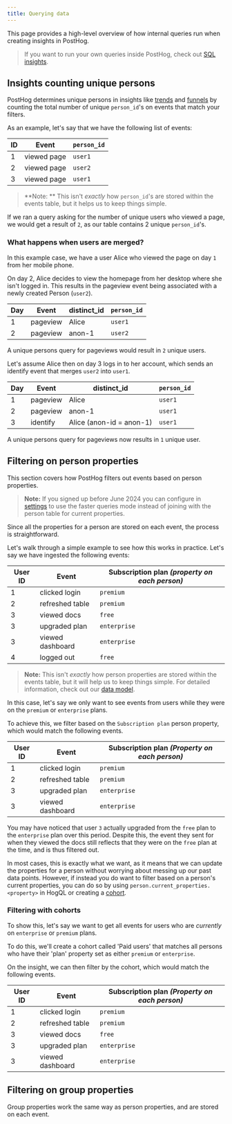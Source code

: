 ```yaml
---
title: Querying data
---
```


This page provides a high-level overview of how internal queries run when creating insights in PostHog. 

> If you want to run your own queries inside PostHog, check out [SQL insights](/docs/product-analytics/sql).

## Insights counting unique persons

PostHog determines unique persons in insights like [trends](/manual/trends) and [funnels](/manual/funnels) by counting the total number of unique `person_id`'s on events that match your filters.

As an example, let's say that we have the following list of events:

| ID  | Event       | `person_id` |
| --- | ----------- | ----------- |
| 1   | viewed page | `user1`     |
| 2   | viewed page | `user2`     |
| 3   | viewed page | `user1`     |

> **Note: ** This isn't _exactly_ how `person_id`'s are stored within the events table, but it helps us to keep things simple.

If we ran a query asking for the number of unique users who viewed a page, we would get a result of `2`, as our table contains 2 unique `person_id`'s.

### What happens when users are merged? 

In this example case, we have a user Alice who viewed the page on day `1` from her mobile phone.

On day 2, Alice decides to view the homepage from her desktop where she isn't logged in. This results in the pageview event being associated with a newly created Person (`user2`).

| Day | Event    | distinct_id              | `person_id` |
| --- | -------- | ------------------------ | ----------- |
| 1   | pageview | Alice                    | `user1`     |
| 2   | pageview | anon-1                   | `user2`     |

A unique persons query for pageviews would result in `2` unique users.

Let's assume Alice then on day 3 logs in to her account, which sends an identify event that merges `user2` into `user1`.

| Day | Event    | distinct_id              | `person_id` |
| --- | -------- | ------------------------ | ----------- |
| 1   | pageview | Alice                    | `user1`     |
| 2   | pageview | anon-1                   | `user1`     |
| 3   | identify | Alice (anon-id = anon-1) | `user1`     |

A unique persons query for pageviews now results in `1` unique user.

## Filtering on person properties

This section covers how PostHog filters out events based on person properties.

> **Note:** If you signed up before June 2024 you can configure in [settings](https://us.posthog.com/settings/project-product-analytics#persons-on-events) to use the faster queries mode instead of joining with the person table for current properties.

Since all the properties for a person are stored on each event, the process is straightforward.

Let's walk through a simple example to see how this works in practice. Let's say we have ingested the following events:

| User ID | Event            | Subscription plan _(property on each person)_ |
| ------- | ---------------- | --------------------------------------------- |
| 1       | clicked login    | `premium`                                     |
| 2       | refreshed table  | `premium`                                     |
| 3       | viewed docs      | `free`                                        |
| 3       | upgraded plan    | `enterprise`                                  |
| 3       | viewed dashboard | `enterprise`                                  |
| 4       | logged out       | `free`                                        |

> **Note:** This isn't _exactly_ how person properties are stored within the events table, but it will help us to keep things simple. For detailed information, check out our [data model](/docs/how-posthog-works/data-model).

In this case, let's say we only want to see events from users while they were on the `premium` or `enterprise` plans.

To achieve this, we filter based on the `Subscription plan` person property, which would match the following events.

| User ID | Event            | Subscription plan _(Property on each person)_ |
| ------- | ---------------- | --------------------------------------------- |
| 1       | clicked login    | `premium`                                     |
| 2       | refreshed table  | `premium`                                     |
| 3       | upgraded plan    | `enterprise`                                  |
| 3       | viewed dashboard | `enterprise`                                  |

You may have noticed that user `3` actually upgraded from the `free` plan to the `enterprise` plan over this period. Despite this, the event they sent for when they viewed the docs still reflects that they were on the `free` plan at the time, and is thus filtered out.

In most cases, this is exactly what we want, as it means that we can update the properties for a person without worrying about messing up our past data points. However, if instead you do want to filter based on a person's current properties, you can do so by using `person.current_properties.<property>` in HogQL or creating a [cohort](/manual/cohorts).

### Filtering with cohorts

To show this, let's say we want to get all events for users who are _currently_ on `enterprise` or `premium` plans.

To do this, we'll create a cohort called 'Paid users' that matches all persons who have their 'plan' property set as either `premium` or `enterprise`.

On the insight, we can then filter by the cohort, which would match the following events.

| User ID | Event            | Subscription plan _(Property on each person)_ |
| ------- | ---------------- | --------------------------------------------- |
| 1       | clicked login    | `premium`                                     |
| 2       | refreshed table  | `premium`                                     |
| 3       | viewed docs      | `free`                                        |
| 3       | upgraded plan    | `enterprise`                                  |
| 3       | viewed dashboard | `enterprise`                                  |

## Filtering on group properties

Group properties work the same way as person properties, and are stored on each event.
